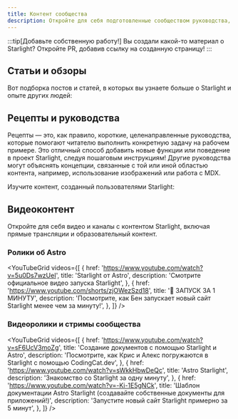 ```yaml
---
title: Контент сообщества
description: Откройте для себя подготовленные сообществом руководства, статьи и видео, которые помогут вам учиться и строить с помощью Starlight!
---
```


:::tip[Добавьте собственную работу!]
Вы создали какой-то материал о Starlight?
Откройте PR, добавив ссылку на созданную страницу!
:::


## Статьи и обзоры

Вот подборка постов и статей, в которых вы узнаете больше о Starlight и опыте других людей:

<CardGrid>
	<LinkCard
		href="https://devm.io/open-source/starlight-astro"
		title="Генерация статических сайтов с помощью Starlight"
		description="«При разработке компонентов ни одна идея не является слишком большой или слишком маленькой» — интервью с Крисом Свитинбанком, руководителем Starlight"
	/>
	<LinkCard
		href="https://frontendatscale.com/blog/hybrid-frontend-architecture/"
		title="Гибридная архитектура фронтенда с Astro и Starlight"
		description="Макси Феррейра и Бен Холмс создают сайт документации с помощью Starlight, TinaCMS и интерактивной площадки API Playground с аутентификацией."
	/>
	<LinkCard
		href="https://www.olets.dev/posts/comparing-docs-site-builders-vuepress-vs-starlight/"
		title="Сравнение конструкторов сайтов документаций: VuePress против Starlight"
		description="Как соотносятся эти две системы?"
	/>
</CardGrid>

## Рецепты и руководства

Рецепты — это, как правило, короткие, целенаправленные руководства, которые помогают читателю выполнить конкретную задачу на рабочем примере. Это отличный способ добавить новые функции или поведение в проект Starlight, следуя пошаговым инструкциям! Другие руководства могут объяснять концепции, связанные с той или иной областью контента, например, использование изображений или работа с MDX.

Изучите контент, созданный пользователями Starlight:

<CardGrid>
	<LinkCard
		href="https://www.webpro.nl/scraps/versioned-docs-with-starlight-and-vercel"
		title="Версионированная документация с помощью Starlight и Vercel"
		description="Руководство по внедрению отдельных версий документации для каждой основной версии проекта"
	/>
	<LinkCard
		href="https://hideoo.dev/notes/starlight-heading-links"
		title="Добавление ссылок на рубрики Starlight"
		description="Руководство по использованию плагина rehype для обмена ссылками на определенные разделы вашей документации"
	/>
	<LinkCard
		href="https://blog.otterlord.dev/posts/starlight-sponsors/"
		title="Добавление спонсоров на сайт Starlight"
		description="Руководство по внедрению пользовательского компонента спонсора в боковую панель документации"
	/>
	<LinkCard
		href="https://hideoo.dev/notes/starlight-og-images"
		title="Добавление изображений Open Graph к Starlight"
		description="Руководство по созданию социальных изображений и соответствующих метатегов для ваших страниц"
	/>
	<LinkCard
		href="https://hideoo.dev/notes/starlight-third-party-icon-sets"
		title="Использование сторонних наборов иконок в Starlight"
		description="Руководство по использованию unplugin-icons для расширения выбора доступных иконок для Starlight"
	/>
	<LinkCard
		href="https://hideoo.dev/notes/starlight-custom-html-head"
		title="Редактирование HTML-заголовка страниц Starlight"
		description="Узнайте, как добавлять дополнительные данные в head страницы: веб-аналитику, шрифты и скрипты"
	/>
	<LinkCard
		href="https://dev.to/mrrobot/publishing-documentation-with-astro-starlight-691"
		title="Публикация документации с помощью Astro Starlight"
		description="Начало работы с документацией в Starlight"
	/>

</CardGrid>

## Видеоконтент

Откройте для себя видео и каналы с контентом Starlight, включая прямые трансляции и образовательный контент.


### Ролики об Astro

<YouTubeGrid
	videos={[
		{
			href: 'https://www.youtube.com/watch?v=5u0Ds7wzUeI',
			title: 'Starlight от Astro',
			description: 'Смотрите официальное видео запуска Starlight',
		},
		{
			href: 'https://www.youtube.com/shorts/zjOWezSzd18',
			title: '🌟 ЗАПУСК ЗА 1 МИНУТУ',
			description: 'Посмотрите, как Бен запускает новый сайт Starlight менее чем за минуту!',
		},
	]}
/>

### Видеоролики и стримы сообщества

<YouTubeGrid
	videos={[
		{
			href: 'https://www.youtube.com/watch?v=sF6UcV3moZg',
			title: 'Создание документов с помощью Starlight и Astro',
			description:
				'Посмотрите, как Крис и Алекс погружаются в Starlight с помощью CodingCat.dev',
		},
		{
			href: 'https://www.youtube.com/watch?v=sWkkHbwDeQc',
			title: 'Astro Starlight',
			description: 'Знакомство со Starlight за одну минуту',
		},
		{
			href: 'https://www.youtube.com/watch?v=-Ki-1E5gNCk',
			title: 'Шаблон документации Astro Starlight (создавайте собственные документы для приложений!)',
			description: 'Запустите новый сайт Starlight примерно за 5 минут',
		},
	]}
/>
